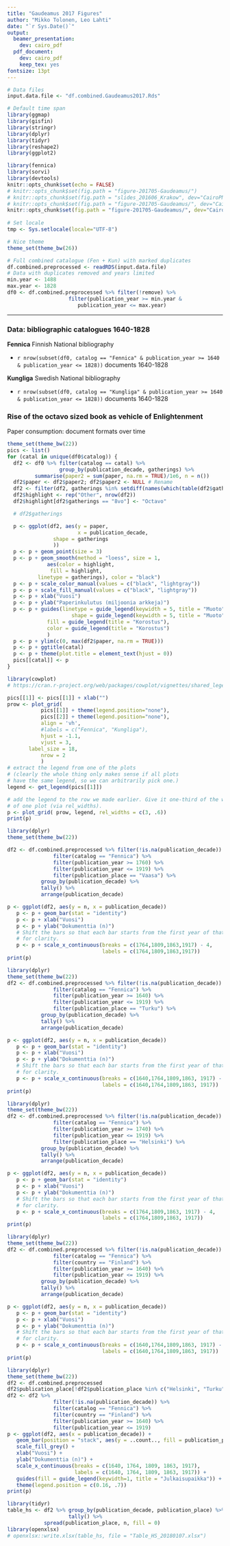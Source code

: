 ```yaml
---
title: "Gaudeamus 2017 Figures"
author: "Mikko Tolonen, Leo Lahti"
date: "`r Sys.Date()`"
output:
  beamer_presentation:
    dev: cairo_pdf  
  pdf_document:
    dev: cairo_pdf
    keep_tex: yes
fontsize: 13pt
---
```



```r
# Data files
input.data.file <- "df.combined.Gaudeamus2017.Rds"

# Default time span
library(ggmap)
library(gisfin)
library(stringr)
library(dplyr)
library(tidyr)
library(reshape2)
library(ggplot2)

library(fennica)
library(sorvi)
library(devtools)
knitr::opts_chunk$set(echo = FALSE)
# knitr::opts_chunk$set(fig.path = "figure-201705-Gaudeamus/")
# knitr::opts_chunk$set(fig.path = "slides_201606_Krakow", dev="CairoPNG")
# knitr::opts_chunk$set(fig.path = "figure-201705-Gaudeamus/", dev="CairoJPEG")
knitr::opts_chunk$set(fig.path = "figure-201705-Gaudeamus/", dev="CairoPDF")
 
# Set locale
tmp <- Sys.setlocale(locale="UTF-8") 

# Nice theme
theme_set(theme_bw(26))
```


```r
# Full combined catalogue (Fen + Kun) with marked duplicates
df.combined.preprocessed <- readRDS(input.data.file)
# Data with duplicates removed and years limited
min.year <- 1488
max.year <- 1828
df0 <- df.combined.preprocessed %>% filter(!remove) %>%
	   			    filter(publication_year >= min.year &
					   publication_year <= max.year)
```

---


### Data: bibliographic catalogues 1640-1828  

**Fennica** Finnish National bibliography

- `r nrow(subset(df0, catalog == "Fennica" & publication_year >= 1640 & publication_year <= 1828))` documents 1640-1828

**Kungliga**  Swedish National bibliography

- `r nrow(subset(df0, catalog == "Kungliga" & publication_year >= 1640 & publication_year <= 1828))` documents 1640-1828




### Rise of the octavo sized book as vehicle of Enlightenment

Paper consumption: document formats over time

```r
theme_set(theme_bw(22))
pics <- list()
for (catal in unique(df0$catalog)) {
  df2 <- df0 %>% filter(catalog == catal) %>% 
                 group_by(publication_decade, gatherings) %>% 
		 summarise(paper2 = sum(paper, na.rm = TRUE)/1e6, n = n()) 
  df2$paper <- df2$paper2; df2$paper2 <- NULL # Rename
  df2 <- filter(df2, gatherings %in% setdiff(names(which(table(df2$gatherings) >= 15)), "NA"))
  df2$highlight <- rep("Other", nrow(df2))
  df2$highlight[df2$gatherings == "8vo"] <- "Octavo"

  # df2$gatherings

  p <- ggplot(df2, aes(y = paper,
                       x = publication_decade,
		       shape = gatherings
		       ))		       
  p <- p + geom_point(size = 3)
  p <- p + geom_smooth(method = "loess", size = 1,
             aes(color = highlight, 
	          fill = highlight, 
		  linetype = gatherings), color = "black")
  p <- p + scale_color_manual(values = c("black", "lightgray"))
  p <- p + scale_fill_manual(values = c("black", "lightgray"))  	 
  p <- p + xlab("Vuosi")
  p <- p + ylab("Paperinkulutus (miljoonia arkkeja)")
  p <- p + guides(linetype = guide_legend(keywidth = 5, title = "Muoto"),
       	             shape = guide_legend(keywidth = 5, title = "Muoto"),
		     fill = guide_legend(title = "Korostus"),
		     color = guide_legend(title = "Korostus")
		     )
  p <- p + ylim(c(0, max(df2$paper, na.rm = TRUE)))
  p <- p + ggtitle(catal)
  p <- p + theme(plot.title = element_text(hjust = 0))
  pics[[catal]] <- p
}

library(cowplot)
# https://cran.r-project.org/web/packages/cowplot/vignettes/shared_legends.html

pics[[1]] <- pics[[1]] + xlab("")
prow <- plot_grid( 
           pics[[1]] + theme(legend.position="none"),
           pics[[2]] + theme(legend.position="none"),
           align = 'vh',
           #labels = c("Fennica", "Kungliga"),
           hjust = -1.1,
           vjust = 3,
	   label_size = 18,
           nrow = 2
           )
# extract the legend from one of the plots
# (clearly the whole thing only makes sense if all plots
# have the same legend, so we can arbitrarily pick one.)
legend <- get_legend(pics[[1]])

# add the legend to the row we made earlier. Give it one-third of the width
# of one plot (via rel_widths).
p <- plot_grid( prow, legend, rel_widths = c(3, .6))
print(p)
```




```r
library(dplyr)
theme_set(theme_bw(22))

df2 <- df.combined.preprocessed %>% filter(!is.na(publication_decade)) %>% 
       	       filter(catalog == "Fennica") %>%
       	       filter(publication_year >= 1760) %>%
       	       filter(publication_year <= 1919) %>% 
               filter(publication_place == "Vaasa") %>% 
	       group_by(publication_decade) %>% 
	       tally() %>% 
	       arrange(publication_decade)

p <- ggplot(df2, aes(y = n, x = publication_decade))		       
   p <- p + geom_bar(stat = "identity")
   p <- p + xlab("Vuosi")
   p <- p + ylab("Dokumenttia (n)")
   # Shift the bars so that each bar starts from the first year of that decade
   # for clarity. 
   p <- p + scale_x_continuous(breaks = c(1764,1809,1863,1917) - 4,
     	                       labels = c(1764,1809,1863,1917))
print(p)
```



```r
library(dplyr)
theme_set(theme_bw(22))
df2 <- df.combined.preprocessed %>% filter(!is.na(publication_decade)) %>% 
       	       filter(catalog == "Fennica") %>%
       	       filter(publication_year >= 1640) %>%
       	       filter(publication_year <= 1919) %>% 	       
               filter(publication_place == "Turku") %>% 
	       group_by(publication_decade) %>% 
	       tally() %>% 
	       arrange(publication_decade)

p <- ggplot(df2, aes(y = n, x = publication_decade))		       
   p <- p + geom_bar(stat = "identity")
   p <- p + xlab("Vuosi")
   p <- p + ylab("Dokumenttia (n)")
   # Shift the bars so that each bar starts from the first year of that decade
   # for clarity. 
   p <- p + scale_x_continuous(breaks = c(1640,1764,1809,1863, 1917) - 4,
     	                       labels = c(1640,1764,1809,1863, 1917))
print(p)
```




```r
library(dplyr)
theme_set(theme_bw(22))
df2 <- df.combined.preprocessed %>% filter(!is.na(publication_decade)) %>% 
       	       filter(catalog == "Fennica") %>%
       	       filter(publication_year >= 1740) %>%
       	       filter(publication_year <= 1919) %>% 	       
               filter(publication_place == "Helsinki") %>% 
	       group_by(publication_decade) %>% 
	       tally() %>% 
	       arrange(publication_decade)

p <- ggplot(df2, aes(y = n, x = publication_decade))		       
   p <- p + geom_bar(stat = "identity")
   p <- p + xlab("Vuosi")
   p <- p + ylab("Dokumenttia (n)")
   # Shift the bars so that each bar starts from the first year of that decade
   # for clarity. 
   p <- p + scale_x_continuous(breaks = c(1764,1809,1863, 1917) - 4,
     	                       labels = c(1764,1809,1863, 1917))
print(p)
```




```r
library(dplyr)
theme_set(theme_bw(22))
df2 <- df.combined.preprocessed %>% filter(!is.na(publication_decade)) %>% 
       	       filter(catalog == "Fennica") %>%
       	       filter(country == "Finland") %>%	       
       	       filter(publication_year >= 1640) %>%
       	       filter(publication_year <= 1919) %>% 	       
	       group_by(publication_decade) %>% 
	       tally() %>% 
	       arrange(publication_decade)

p <- ggplot(df2, aes(y = n, x = publication_decade))		       
   p <- p + geom_bar(stat = "identity")
   p <- p + xlab("Vuosi")
   p <- p + ylab("Dokumenttia (n)")
   # Shift the bars so that each bar starts from the first year of that decade
   # for clarity. 
   p <- p + scale_x_continuous(breaks = c(1640,1764,1809,1863, 1917) - 4,
     	                       labels = c(1640,1764,1809,1863, 1917))
print(p)
```



```r
library(dplyr)
theme_set(theme_bw(22))
df2 <- df.combined.preprocessed
df2$publication_place[!df2$publication_place %in% c("Helsinki", "Turku", "Vaasa")] <- "Muu"
df2 <- df2 %>%
       	       filter(!is.na(publication_decade)) %>% 
       	       filter(catalog == "Fennica") %>%
       	       filter(country == "Finland") %>%
       	       filter(publication_year >= 1640) %>%
       	       filter(publication_year <= 1919) 
p <- ggplot(df2, aes(x = publication_decade)) +
   geom_bar(position = "stack", aes(y = ..count.., fill = publication_place), color = "black") +
   scale_fill_grey() +   
   xlab("Vuosi") +
   ylab("Dokumenttia (n)") +
   scale_x_continuous(breaks = c(1640, 1764, 1809, 1863, 1917),
     	              labels = c(1640, 1764, 1809, 1863, 1917)) +
   guides(fill = guide_legend(keywidth=1, title = "Julkaisupaikka")) +
   theme(legend.position = c(0.16, .7)) 
print(p)

library(tidyr)
table_hs <- df2 %>% group_by(publication_decade, publication_place) %>%
                    tally() %>%
		    spread(publication_place, n, fill = 0)
library(openxlsx)		    
# openxlsx::write.xlsx(table_hs, file = "Table_HS_20180107.xlsx")
```

